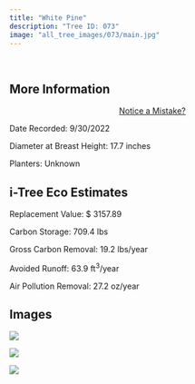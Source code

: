 ```yaml
---
title: "White Pine"
description: "Tree ID: 073"
image: "all_tree_images/073/main.jpg"
---
```


<br>

## **More Information**
::: column-margin
<center><a class="button" href="https://forms.gle/W6f5nwYxrM33hF4f7">Notice a Mistake?</a></center>
:::


Date Recorded:  9/30/2022

Diameter at Breast Height:  17.7  inches

Planters:  Unknown

## **i-Tree Eco Estimates**


 Replacement Value: $ 3157.89

 Carbon Storage:  709.4  lbs

 Gross Carbon Removal:  19.2  lbs/year

 Avoided Runoff:  63.9  ft<sup>3</sup>/year

 Air Pollution Removal:  27.2  oz/year

## **Images**


 ![](all_tree_images/073/IMG_6576.jpg)

 ![](all_tree_images/073/IMG_6578.jpg)

 ![](all_tree_images/073/main.jpg)
